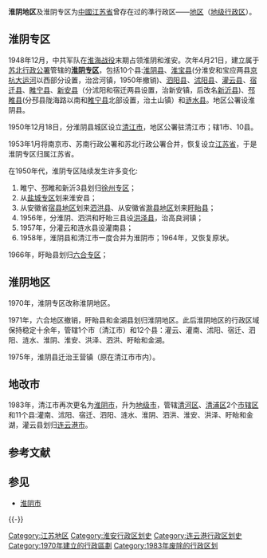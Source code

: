 '''淮阴地区'''及淮阴专区为[[中國|中國]][[江苏省|江苏省]]曾存在过的準行政区——[[地区行政公署|地区]]（[[地级行政区|地级行政区]]）。

==淮阴专区==
1948年12月，中共军队在[[淮海战役|淮海战役]]末期占领淮阴和淮安。次年4月21日，建立属于[[苏北行政公署|苏北行政公署]]管辖的'''[[淮阴专区|淮阴专区]]'''，包括10个县:[[淮阴县|淮阴县]]、[[淮宝县|淮宝县]](分淮安和宝应两县[[京杭大运河|京杭大运河]]以西部分设置，治岔河镇，1950年撤销)、[[泗阳县|泗阳县]]、[[沭阳县|沭阳县]]、[[灌云县|灌云县]]、[[宿迁县_(唐朝)|宿迁县]]、[[睢宁县|睢宁县]]、[[新安县_(解放区)|新安县]]（分沭阳和宿迁两县设置，治新安镇，后改名[[新沂县|新沂县]])、[[邳睢县|邳睢县]](分邳县陇海路以南和[[睢宁县|睢宁县]]北部设置，治土山镇）和[[涟水县|涟水县]]。地区公署设淮阴县。

1950年12月18日，分淮阴县城区设立[[清江市|清江市]]，地区公署驻清江市；辖1市、10县。

1953年1月将南京市、苏南行政公署和苏北行政公署合并，恢复设立[[江苏省|江苏省]]，于是淮阴专区归属江苏省。

在1950年代，淮阴专区陆续发生许多变化:
#睢宁、邳睢和新沂3县划归[[徐州专区|徐州专区]]；
#从[[盐城专区|盐城专区]]划来淮安县；
#从安徽省[[宿县地区|宿县地区]]划来[[泗洪县|泗洪县]]、从安徽省[[滁县地区|滁县地区]]划来[[盱眙县|盱眙县]]；
#1956年，分淮阴、泗洪和盱眙三县设[[洪泽县|洪泽县]]，治高良涧镇； 
#1957年，分灌云和涟水县设灌南县；
#1958年，淮阴县和清江市一度合并为淮阴市；1964年，又恢复原状。

1966年，盱眙县划归[[六合专区|六合专区]]；

==淮阴地区==
1970年，淮阴专区改称淮阴地区。

1971年，六合地区撤销，盱眙县和金湖县划归淮阴地区。此后淮阴地区的行政区域保持稳定十余年，管辖1个市（清江市）和12个县：灌云、灌南、沭阳、宿迁、泗阳、涟水、淮阴、淮安、洪泽、泗洪、盱眙和金湖。

1975年，淮阴县迁治王营镇（原在清江市市内）。

==地改市==
1983年，清江市再次更名为[[淮阴市|淮阴市]]，升为[[地级市|地级市]]，管辖[[清河区|清河区]]、[[清浦区|清浦区]]2个[[市辖区|市辖区]]和11个县:灌南、沭阳、宿迁、泗阳、涟水、淮阴、泗洪、淮安、洪泽、盱眙和金湖，灌云县划归[[连云港市|连云港市]]。

== 参考文献 ==
{{Reflist}}

== 参见 ==
{{Portal box|中华人民共和国|江苏}}
* [[淮阴市|淮阴市]]

{{-}}
{{江苏行政区划史}}

[[Category:江苏地区|Category:江苏地区]]
[[Category:淮安行政区划史|Category:淮安行政区划史]]
[[Category:连云港行政区划史|Category:连云港行政区划史]]
[[Category:1970年建立的行政區劃|Category:1970年建立的行政區劃]]
[[Category:1983年废除的行政区划|Category:1983年废除的行政区划]]

{{中华人民共和国行政区划小作品}}
